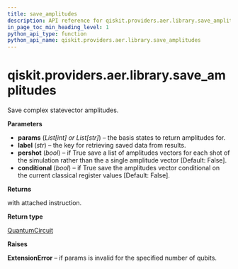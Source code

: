 ```yaml
---
title: save_amplitudes
description: API reference for qiskit.providers.aer.library.save_amplitudes
in_page_toc_min_heading_level: 1
python_api_type: function
python_api_name: qiskit.providers.aer.library.save_amplitudes
---
```


# qiskit.providers.aer.library.save\_amplitudes

<Function id="qiskit.providers.aer.library.save_amplitudes" isDedicatedPage={true} github="https://github.com/qiskit/qiskit-aer/tree/stable/0.9/qiskit/providers/aer/library/save_instructions/save_amplitudes.py" signature="save_amplitudes(self, params, label='amplitudes', pershot=False, conditional=False)">
  Save complex statevector amplitudes.

  **Parameters**

  *   **params** (*List\[int] or List\[str]*) – the basis states to return amplitudes for.
  *   **label** (*str*) – the key for retrieving saved data from results.
  *   **pershot** (*bool*) – if True save a list of amplitudes vectors for each shot of the simulation rather than the a single amplitude vector \[Default: False].
  *   **conditional** (*bool*) – if True save the amplitudes vector conditional on the current classical register values \[Default: False].

  **Returns**

  with attached instruction.

  **Return type**

  [QuantumCircuit](qiskit.circuit.QuantumCircuit "qiskit.circuit.QuantumCircuit")

  **Raises**

  **ExtensionError** – if params is invalid for the specified number of qubits.
</Function>

